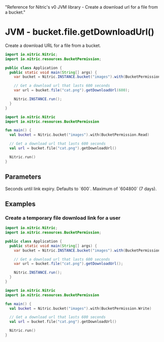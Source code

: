   "Reference for Nitric's v0 JVM library - Create a download url for a file from a bucket."

# JVM - bucket.file.getDownloadUrl()

Create a download URL for a file from a bucket.

<CodeGroup>

```java
import io.nitric.Nitric;
import io.nitric.resources.BucketPermission;

public class Application {
  public static void main(String[] args) {
    var bucket = Nitric.INSTANCE.bucket("images").with(BucketPermission.Read);

    // Get a download url that lasts 600 seconds
    var url = bucket.file("cat.png").getDownloadUrl(600);

    Nitric.INSTANCE.run();
  }
}
```

```kotlin
import io.nitric.Nitric
import io.nitric.resources.BucketPermission

fun main() {
  val bucket = Nitric.bucket("images").with(BucketPermission.Read)

  // Get a download url that lasts 600 seconds
  val url = bucket.file("cat.png").getDownloadUrl()

  Nitric.run()
}
```

</CodeGroup>

## Parameters

<Properties>
  <Property name="expiry" type="Int">
    Seconds until link expiry. Defaults to `600`. Maximum of `604800` (7 days).
  </Property>
</Properties>

## Examples

### Create a temporary file download link for a user

<CodeGroup>

```java
import io.nitric.Nitric;
import io.nitric.resources.BucketPermission;

public class Application {
  public static void main(String[] args) {
    var bucket = Nitric.INSTANCE.bucket("images").with(BucketPermission.Read);

    // Get a download url that lasts 600 seconds
    var url = bucket.file("cat.png").getDownloadUrl();

    Nitric.INSTANCE.run();
  }
}
```

```kotlin
import io.nitric.Nitric
import io.nitric.resources.BucketPermission

fun main() {
  val bucket = Nitric.bucket("images").with(BucketPermission.Write)

  // Get a download url that lasts 600 seconds
  val url = bucket.file("cat.png").getDownloadUrl()

  Nitric.run()
}
```

</CodeGroup>
